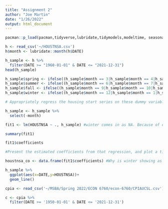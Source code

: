 ```yaml
---
title: "Assignment 2"
author: "Joe Martin"
date: "1/26/2022"
output: html_document
---
```


```r
pacman::p_load(pacman,tidyverse,lubridate,tidymodels,modeltime, seasonal)

h <- read_csv('~/HOUSTNSA.csv')
h$month <- lubridate::month(h$DATE)

h_sample <- h %>%
  filter(DATE >= "1960-01-01" & DATE <= "2021-12-31")
head(h_sample)
```

```r
h_sample$spring <- ifelse((h_sample$month == 3|h_sample$month == 4|h_sample$month == 5),1,0)
h_sample$summer <- ifelse((h_sample$month == 6|h_sample$month == 7|h_sample$month == 8),1,0)
h_sample$fall <- ifelse((h_sample$month == 9|h_sample$month == 10|h_sample$month == 11),1,0)
h_sample$winter <- ifelse((h_sample$month == 12|h_sample$month == 1|h_sample$month == 2),1,0)
```

```r
# Appropriately regress the housing start series on these dummy variables, using the sample period from Jan 1960 - Dec 2021

h_sample <- h_sample %>%
  select(-month)

fit1 <- lm(HOUSTNSA ~ ., h_sample) #winter comes in as NA. Because of exact colinearity?

summary(fit1)

fit1$coefficients
```

```r
#Present the estimated coefficients from that regression, and plot a time series graph that includes the actual data superimposed on the (smoothed) seasonally adjusted series from the regression.

houstnsa_co <- data.frame(fit1$coefficients) #Why is winter showing as NA? Exact colinearity?

h_sample %>%
  ggplot(aes(x=DATE,y=HOUSTNSA))+
  geom_line()
```

```r
cpia <- read_csv('~/MSBA/Spring 2022/ECON 6760/econ-6760/CPIAUCSL.csv')

c <- cpia %>%
  filter(DATE >= '1950-01-01' & DATE <= '2021-12-31')


```

```r

```

```r

```

```r

```

```r

```